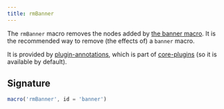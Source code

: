 ```yaml
---
title: rmBanner
---
```


The `rmBanner` macro removes the nodes added by [the banner macro](/reference/macros/banner).
It is the recommended way to remove (the effects of) a `banner` macro.

It is provided by [plugin-annotations](/reference/plugins/annotations), which is
part of [core-plugins](/reference/plugins/core) (so it is available by default).

## Signature

```js
macro('rmBanner', id = 'banner')
```
